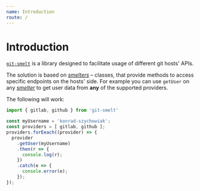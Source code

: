 ```yaml
---
name: Introduction
route: /
---
```


# Introduction

[`git-smelt`] is a library designed to facilitate usage of different git hosts' APIs.

The solution is based on [_smelters_] – classes, that provide methods to access
specific endpoints on the hosts' side. For example you can use `getUser` on any [_smelter_][_smelters_]
to get user data from **any** of the supported providers.

The following will work:
```js
import { gitlab, github } from 'git-smelt'

const myUsername = 'konrad-szychowiak';
const providers = [ gitlab, github ];
providers.forEeach((provider) => {
  provider
    .getUser(myUsername)
    .then(r => {
      console.log(r);
    })
    .catch(e => {
      console.error(e);
    });
});
```

[`git-smelt`]: https://www.npmjs.com/package/git-smelt
[_smelters_]: ./smelters/about
